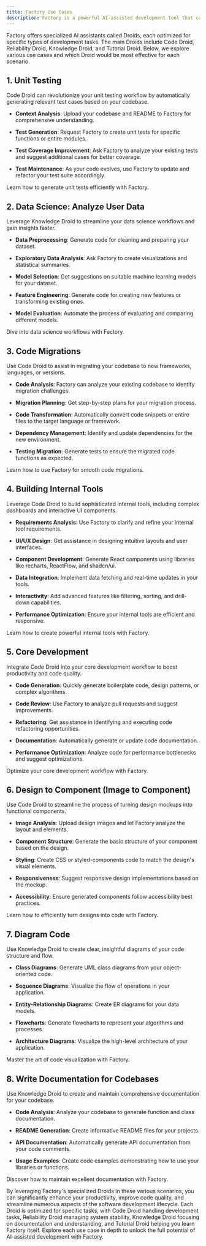 ```yaml
---
title: Factory Use Cases
description: Factory is a powerful AI-assisted development tool that can be applied to a wide range of software engineering tasks. This document explores various use cases where Factory's specialized Droids can significantly enhance your workflow and productivity.
---
```


Factory offers specialized AI assistants called Droids, each optimized for specific types of development tasks. The main Droids include Code Droid, Reliability Droid, Knowledge Droid, and Tutorial Droid. Below, we explore various use cases and which Droid would be most effective for each scenario.


## 1. Unit Testing

<Accordion title="Streamline Your Testing Process">
  Code Droid can revolutionize your unit testing workflow by automatically generating relevant test cases based on your codebase.

  * **Context Analysis**: Upload your codebase and README to Factory for comprehensive understanding.

  * **Test Generation**: Request Factory to create unit tests for specific functions or entire modules.

  * **Test Coverage Improvement**: Ask Factory to analyze your existing tests and suggest additional cases for better coverage.

  * **Test Maintenance**: As your code evolves, use Factory to update and refactor your test suite accordingly.

  <Card title="Unit Testing" icon="flask" href="/user-guides/use-cases/unit-testing">
    Learn how to generate unit tests efficiently with Factory.
  </Card>
</Accordion>

## 2. Data Science: Analyze User Data

<Accordion title="Accelerate Your Data Analysis">
  Leverage Knowledge Droid to streamline your data science workflows and gain insights faster.

  * **Data Preprocessing**: Generate code for cleaning and preparing your dataset.

  * **Exploratory Data Analysis**: Ask Factory to create visualizations and statistical summaries.

  * **Model Selection**: Get suggestions on suitable machine learning models for your dataset.

  * **Feature Engineering**: Generate code for creating new features or transforming existing ones.

  * **Model Evaluation**: Automate the process of evaluating and comparing different models.

  <Card title="Data Science with Factory" icon="chart-line" href="/user-guides/use-cases/data-science">
    Dive into data science workflows with Factory.
  </Card>
</Accordion>

## 3. Code Migrations

<Accordion title="Simplify Code Migrations">
  Use Code Droid to assist in migrating your codebase to new frameworks, languages, or versions.

  * **Code Analysis**: Factory can analyze your existing codebase to identify migration challenges.

  * **Migration Planning**: Get step-by-step plans for your migration process.

  * **Code Transformation**: Automatically convert code snippets or entire files to the target language or framework.

  * **Dependency Management**: Identify and update dependencies for the new environment.

  * **Testing Migration**: Generate tests to ensure the migrated code functions as expected.

  <Card title="Migration Guide" icon="code-branch" href="/user-guides/use-cases/migrations">
    Learn how to use Factory for smooth code migrations.
  </Card>
</Accordion>

## 4. Building Internal Tools

<Accordion title="Create Powerful Internal Tools">
  Leverage Code Droid to build sophisticated internal tools, including complex dashboards and interactive UI components.

  * **Requirements Analysis**: Use Factory to clarify and refine your internal tool requirements.

  * **UI/UX Design**: Get assistance in designing intuitive layouts and user interfaces.

  * **Component Development**: Generate React components using libraries like recharts, ReactFlow, and shadcn/ui.

  * **Data Integration**: Implement data fetching and real-time updates in your tools.

  * **Interactivity**: Add advanced features like filtering, sorting, and drill-down capabilities.

  * **Performance Optimization**: Ensure your internal tools are efficient and responsive.

  <Card title="Internal Tools Guide" icon="toolbox" href="/user-guides/use-cases/building-internal-tools">
    Learn how to create powerful internal tools with Factory.
  </Card>
</Accordion>

## 5. Core Development

<Accordion title="Enhance Your Core Development Process">
  Integrate Code Droid into your core development workflow to boost productivity and code quality.

  * **Code Generation**: Quickly generate boilerplate code, design patterns, or complex algorithms.

  * **Code Review**: Use Factory to analyze pull requests and suggest improvements.

  * **Refactoring**: Get assistance in identifying and executing code refactoring opportunities.

  * **Documentation**: Automatically generate or update code documentation.

  * **Performance Optimization**: Analyze code for performance bottlenecks and suggest optimizations.

  <Card title="Core Development Best Practices" icon="code" href="/user-guides/use-cases/core-development">
    Optimize your core development workflow with Factory.
  </Card>
</Accordion>

## 6. Design to Component (Image to Component)

<Accordion title="Transform Designs into Code">
  Use Code Droid to streamline the process of turning design mockups into functional components.

  * **Image Analysis**: Upload design images and let Factory analyze the layout and elements.

  * **Component Structure**: Generate the basic structure of your component based on the design.

  * **Styling**: Create CSS or styled-components code to match the design's visual elements.

  * **Responsiveness**: Suggest responsive design implementations based on the mockup.

  * **Accessibility**: Ensure generated components follow accessibility best practices.

  <Card title="Design to Code Workflow" icon="paintbrush-pencil" href="/user-guides/use-cases/design-to-component">
    Learn how to efficiently turn designs into code with Factory.
  </Card>
</Accordion>

## 7. Diagram Code

<Accordion title="Visualize Your Codebase">
  Use Knowledge Droid to create clear, insightful diagrams of your code structure and flow.

  * **Class Diagrams**: Generate UML class diagrams from your object-oriented code.

  * **Sequence Diagrams**: Visualize the flow of operations in your application.

  * **Entity-Relationship Diagrams**: Create ER diagrams for your data models.

  * **Flowcharts**: Generate flowcharts to represent your algorithms and processes.

  * **Architecture Diagrams**: Visualize the high-level architecture of your application.

  <Card title="Code Diagramming Guide" icon="diagram-subtask" href="/user-guides/use-cases/code-diagrams">
    Master the art of code visualization with Factory.
  </Card>
</Accordion>

## 8. Write Documentation for Codebases

<Accordion title="Automate Documentation Generation">
  Use Knowledge Droid to create and maintain comprehensive documentation for your codebase.

  * **Code Analysis**: Analyze your codebase to generate function and class documentation.

  * **README Generation**: Create informative README files for your projects.

  * **API Documentation**: Automatically generate API documentation from your code comments.

  * **Usage Examples**: Create code examples demonstrating how to use your libraries or functions.

  <Card title="Documentation Best Practices" icon="book" href="/user-guides/use-cases/documentation">
    Discover how to maintain excellent documentation with Factory.
  </Card>
</Accordion>

By leveraging Factory's specialized Droids in these various scenarios, you can significantly enhance your productivity, improve code quality, and streamline numerous aspects of the software development lifecycle. Each Droid is optimized for specific tasks, with Code Droid handling development tasks, Reliability Droid managing system stability, Knowledge Droid focusing on documentation and understanding, and Tutorial Droid helping you learn Factory itself. Explore each use case in depth to unlock the full potential of AI-assisted development with Factory.